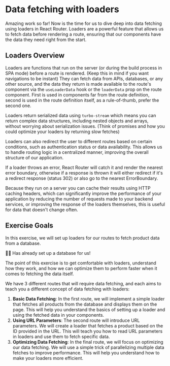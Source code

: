 # Data fetching with loaders

Amazing work so far! Now is the time for us to dive deep into data fetching using
loaders in React Router. Loaders are a powerful feature that allows us to fetch
data before rendering a route, ensuring that our components have the data they need
right from the start.

## Loaders Overview

Loaders are functions that run on the server (or during the build process in SPA mode) 
before a route is rendered. (Keep this in mind if you want navigations to be instant)
They can fetch data from APIs, databases, or any other source, and the data they return
is made available to the route's component via the `useLoaderData` hook or the
`loaderData` prop on the route component. First is used in components far from the route
definition, second is used in the route definition itself, as a rule-of-thumb, prefer the 
second one.

Loaders return serialized data using `turbo-stream` which means you can return complex
data structures, including nested objects and arrays, without worrying about serialization
issues. (Think of promises and how you could optimize your loaders by returning slow fetches)

Loaders can also redirect the user to different routes based on certain conditions,
such as authentication status or data availability. This allows us to handle routing
logic in a centralized manner, improving the overall structure of our application.

If a loader throws an error, React Router will catch it and render the nearest
error boundary, otherwise if a response is thrown it will either redirect if it's a 
redirect response (status 302) or also go to the nearest ErrorBoundary.

Because they run on a server you can cache their results using HTTP caching headers,
which can significantly improve the performance of your application by reducing
the number of requests made to your backend services, or improving the response of
the loaders themselves, this is useful for data that doesn't change often.

## Exercise Goals


In this exercise, we will set up loaders for our routes to fetch product data from
a database. 

🧝‍♀️ Has already set up a database for us! 

The point of this exercise is to get comfortable with loaders, understand how they work,
and how we can optimize them to perform faster when it comes to fetching the data itself.

We have 3 different routes that will require data fetching, and each aims to teach you
a different concept of data fetching with loaders:

1. **Basic Data Fetching**: In the first route, we will implement a simple loader that fetches
   all products from the database and displays them on the page. This will help you understand
   the basics of setting up a loader and using the fetched data in your components.
2. **Using URL Parameters**: The second route will introduce URL parameters. We will create a loader
   that fetches a product based on the ID provided in the URL. This will teach you how to read
   URL parameters in loaders and use them to fetch specific data.
3. **Optimizing Data Fetching**: In the final route, we will focus on optimizing our data fetching.
   We will use a simple trick of parallelizing multiple data fetches to improve performance. This will help you
   understand how to make your loaders more efficient.

